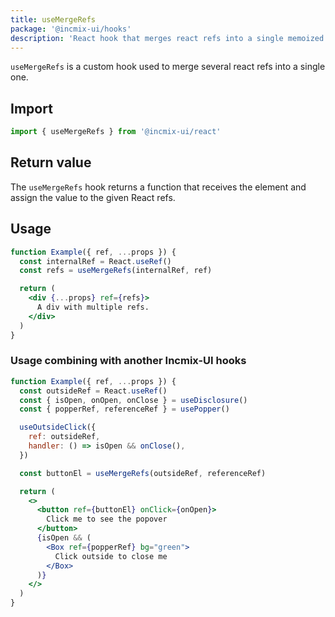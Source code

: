 ```yaml
---
title: useMergeRefs
package: '@incmix-ui/hooks'
description: 'React hook that merges react refs into a single memoized function'
---
```


`useMergeRefs` is a custom hook used to merge several react refs into a single
one.

## Import

```js
import { useMergeRefs } from '@incmix-ui/react'
```

## Return value

The `useMergeRefs` hook returns a function that receives the element and assign
the value to the given React refs.

## Usage

```jsx
function Example({ ref, ...props }) {
  const internalRef = React.useRef()
  const refs = useMergeRefs(internalRef, ref)

  return (
    <div {...props} ref={refs}>
      A div with multiple refs.
    </div>
  )
}
```

### Usage combining with another Incmix-UI hooks

```jsx
function Example({ ref, ...props }) {
  const outsideRef = React.useRef()
  const { isOpen, onOpen, onClose } = useDisclosure()
  const { popperRef, referenceRef } = usePopper()

  useOutsideClick({
    ref: outsideRef,
    handler: () => isOpen && onClose(),
  })

  const buttonEl = useMergeRefs(outsideRef, referenceRef)

  return (
    <>
      <button ref={buttonEl} onClick={onOpen}>
        Click me to see the popover
      </button>
      {isOpen && (
        <Box ref={popperRef} bg="green">
          Click outside to close me
        </Box>
      )}
    </>
  )
}
```
